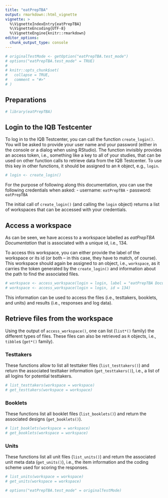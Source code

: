 ```yaml
---
title: "eatPrepTBA"
output: rmarkdown::html_vignette
vignette: >
  %\VignetteIndexEntry{eatPrepTBA}
  %\VignetteEncoding{UTF-8}
  %\VignetteEngine{knitr::rmarkdown}
editor_options: 
  chunk_output_type: console
---
```


```r
# originalTestMode <- getOption("eatPrepTBA.test_mode")
# options("eatPrepTBA.test_mode" = TRUE)
# 
# knitr::opts_chunk$set(
#   collapse = TRUE, 
#   comment = "#>"
# )
```

## Preparations

```r
# library(eatPrepTBA)
```

## Login to the IQB Testcenter

To log in to the IQB Testcenter, you can call the function `create_login()`. You will be asked to provide your user name and your password (either in the console or a dialog when using RStudio). The function invisibly provides an access token, i.e., something like a key to all of your studies, that can be used on other function calls to retrieve data from the IQB Testcenter. To use this key in other functions, it should be assigned to an `R` object, e.g., `login`.

```r
# login <- create_login()
```

For the purpose of following along this documentation, you can use the following credentials when asked:
- username: `eatPrepTBA`
- password: `eatPrepTBA`

The initial call of `create_login()` (and calling the `login` object) returns a list of workspaces that can be accessed with your credentials.

## Access a workspace

As can be seen, we have access to a workspace labelled as *eatPrepTBA Documentation* that is associated with a unique id, i.e., 134.

To access this workspace, you can either provide the label of the workspace or its id (or both -- in this case, they have to match, of course). This workspace should again be assigned to an object, i.e., `workspace`, as it carries the token generated by the `create_login()` and information about the path to find the associated files.

```r
# workspace <- access_workspace(login = login, label = "eatPrepTBA Documentation")
# workspace <- access_workspace(login = login, id = 134)
```

This information can be used to access the files (i.e., testtakers, booklets, and units) and results (i.e., responses and log data).

## Retrieve files from the workspace

Using the output of `access_workspace()`, one can list (`list*()` family) the different types of files. These files can also be retrieved as `R` objects, i.e., `tibble`s (`get*()` family).

### Testtakers

These functions allow to list all testtaker files (`list_testtakers()`) and return the associated testtaker information (`get_testtakers()`), i.e., a list of all logins for potential testtakers.

```r
# list_testtakers(workspace = workspace)
# get_testtakers(workspace = workspace)
```

### Booklets

These functions list all booklet files (`list_booklets()`) and return the associated designs (`get_booklets()`).

```r
# list_booklets(workspace = workspace)
# get_booklets(workspace = workspace)
```

### Units

These functions list all unit files (`list_units()`) and return the associated unit meta data (`get_units()`), i.e., the item information and the coding scheme used for scoring the responses.

```r
# list_units(workspace = workspace)
# get_units(workspace = workspace)
```

```r
# options("eatPrepTBA.test_mode" = originalTestMode)
```

